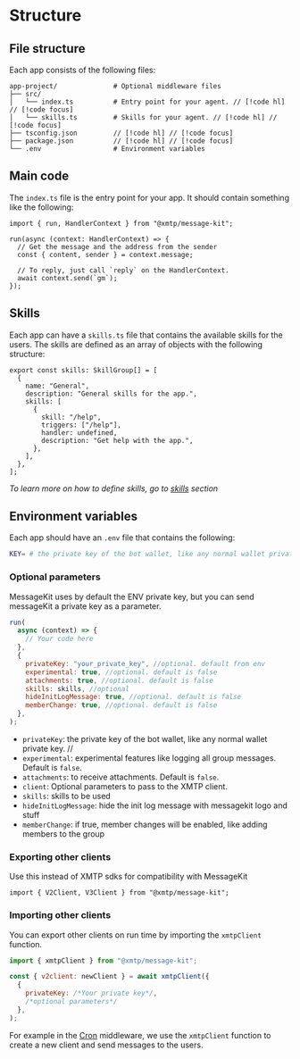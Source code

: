 # Structure

## File structure

Each app consists of the following files:

```
app-project/              # Optional middleware files
├── src/
│   └── index.ts          # Entry point for your agent. // [!code hl] // [!code focus]
│   └── skills.ts         # Skills for your agent. // [!code hl] // [!code focus]
├── tsconfig.json         // [!code hl] // [!code focus]
├── package.json          // [!code hl] // [!code focus]
└── .env                  # Environment variables
```

## Main code

The `index.ts` file is the entry point for your app. It should contain something like the following:

```tsx [src/index.ts]
import { run, HandlerContext } from "@xmtp/message-kit";

run(async (context: HandlerContext) => {
  // Get the message and the address from the sender
  const { content, sender } = context.message;

  // To reply, just call `reply` on the HandlerContext.
  await context.send(`gm`);
});
```

## Skills

Each app can have a `skills.ts` file that contains the available skills for the users. The skills are defined as an array of objects with the following structure:

```tsx [src/skills.ts]
export const skills: SkillGroup[] = [
  {
    name: "General",
    description: "General skills for the app.",
    skills: [
      {
        skill: "/help",
        triggers: ["/help"],
        handler: undefined,
        description: "Get help with the app.",
      },
    ],
  },
];
```

_To learn more on how to define skills, go to [skills](/skills/structure) section_

## Environment variables

Each app should have an `.env` file that contains the following:

```bash [.env]
KEY= # the private key of the bot wallet, like any normal wallet private key.
```

### Optional parameters

MessageKit uses by default the ENV private key, but you can send messageKit a private key as a parameter.

```jsx
run(
  async (context) => {
    // Your code here
  },
  {
    privateKey: "your_private_key", //optional. default from env
    experimental: true, //optional. default is false
    attachments: true, //optional. default is false
    skills: skills, //optional
    hideInitLogMessage: true, //optional. default is false
    memberChange: true, //optional. default is false
  },
);
```

- `privateKey`: the private key of the bot wallet, like any normal wallet private key. //
- `experimental`: experimental features like logging all group messages. Default is `false`.
- `attachments`: to receive attachments. Default is `false`.
- `client`: Optional parameters to pass to the XMTP client.
- `skills`: skills to be used
- `hideInitLogMessage`: hide the init log message with messagekit logo and stuff
- `memberChange`: if true, member changes will be enabled, like adding members to the group

### Exporting other clients

Use this instead of XMTP sdks for compatibility with MessageKit

```tsx
import { V2Client, V3Client } from "@xmtp/message-kit";
```

### Importing other clients

You can export other clients on run time by importing the `xmtpClient` function.

```jsx
import { xmtpClient } from "@xmtp/message-kit";

const { v2client: newClient } = await xmtpClient({
  {
    privateKey: /*Your private key*/,
    /*optional parameters*/
  },
);
```

For example in the [Cron](/middlewares/cron) middleware, we use the `xmtpClient` function to create a new client and send messages to the users.
